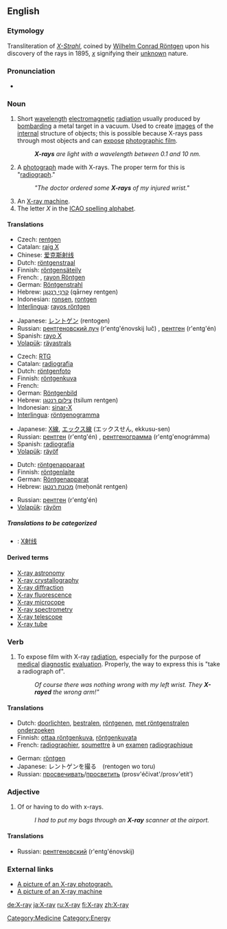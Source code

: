==English==
{{wikipedia}}

===Etymology===
Transliteration of {{G.}} ''[[X-Strahl]]'', coined by [[Wilhelm_R%F6ntgen|Wilhelm Conrad Röntgen]] upon his discovery of the rays in 1895, ''[[x]]'' signifying their [[unknown]] nature.

===Pronunciation===
*{{audio|en-us-X-ray.ogg|Audio (US)}}

===Noun===
{{en-noun|sg=[[X]]-[[ray]]}}

# Short [[wavelength]] [[electromagnetic]] [[radiation]] usually produced by [[bombard]]ing a metal target in a vacuum. Used to create [[image]]s of the [[internal]] structure of objects; this is possible because X-rays pass through most objects and can [[expose]] [[photographic film]].
#: '''''X-rays''' are light with a wavelength between 0.1 and 10 nm.''
# {{colloquial}} A [[photograph]] made with X-rays.  The proper term for this is "[[radiograph]]."
#:'' "The doctor ordered some '''X-rays''' of my injured wrist." ''
# An [[X-ray machine]]. 
# The letter ''X'' in the [[ICAO spelling alphabet]].

====Translations====
{{trans-top|short wavelength electromagnetic radiation}}
*Czech: [[rentgen]] {{m}}
*Catalan: [[raig X]] {{m}}
*Chinese: [[爱克斯射线]]
*Dutch: [[röntgenstraal]] {{f}}
*Finnish: [[röntgensäteily]]
*French: {{trad|fr|rayon X}} {{m}}, [[rayon Röntgen]] {{m}}
*German: [[Röntgenstrahl]] {{m}}
*Hebrew: [[קרני רנטגן|קַרנֵי רֶנְטְגֶן]] (qārney rentgen) {{f}}
*Indonesian: [[ronsen]], [[rontgen]]
*[[Interlingua]]: [[rayos röntgen]]
{{trans-mid}}
*Japanese: [[レントゲン]] (rentogen)
*Russian: [[рентгеновский луч]] (r'entg'énovskij luč) {{m}}, [[рентген]] (r'entg'én) {{m}}
*Spanish: [[rayo X]] {{m}}
*[[Volapük]]: [[räyastrals]]
{{trans-bottom}}

{{trans-top|a photograph made with X-rays}}
*Czech: [[RTG]] {{n}}
*Catalan: [[radiografia]] {{f}}
*Dutch: [[röntgenfoto]] {{f}}
*Finnish: [[röntgenkuva]]
*French: {{trad|fr|radiographie}} {{f}}
*German: [[Röntgenbild]] {{n}}
*Hebrew: [[צילום רנטגן]] (tsilum rentgen) {{m}}
*Indonesian: [[sinar-X]]
*[[Interlingua]]: [[röntgenogramma]]
{{trans-mid}}
*Japanese: [[X線]], [[エックス線]] (エックスせん, ekkusu-sen)
*Russian: [[рентген]] (r'entg'én) {{m}}, [[рентгенограмма]] (r'entg'enográmma) {{f}}
*Spanish: [[radiografía]] {{f}}
*[[Volapük]]: [[räyöf]]
{{trans-bottom}}

{{trans-top|an X-ray machine}}
*Dutch: [[röntgenapparaat]] {{n}}
*Finnish: [[röntgenlaite]]
*German: [[Röntgenapparat]] {{m}}
*Hebrew: [[מכונת רנטגן]] (meḥonāt rentgen) {{f}}
{{trans-mid}}
*Russian: [[рентген]] (r'entg'én) {{m}}
*[[Volapük]]: [[räyöm]]
{{trans-bottom}}

=====Translations to be categorized=====
{{checktrans}}
{{top}}
*{{ttbc|Chinese}}: [[X射线]]
{{mid}}
{{bottom}}

====Derived terms====
*[[X-ray astronomy]]
*[[X-ray crystallography]]
*[[X-ray diffraction]]
*[[X-ray fluorescence]]
*[[X-ray microcope]]
*[[X-ray spectrometry]]
*[[X-ray telescope]]
*[[X-ray tube]]

===Verb===
{{en-verb}}

# {{context|transitive|colloquial}} To expose film with X-ray [[radiation]], especially for the purpose of [[medical]] [[diagnostic]] [[evaluation]].  Properly, the way to express this is "take a radiograph of".
#:''Of course there was nothing wrong with my left wrist. They '''X-rayed''' the wrong arm!"''

====Translations====
{{trans-top|to expose film with X-ray radiation}}
*Dutch: [[doorlichten]], [[bestralen]], [[röntgenen]], [[met röntgenstralen onderzoeken]]
*Finnish: [[ottaa röntgenkuva]], [[röntgenkuvata]]
*French: [[radiographier]], [[soumettre]] à un [[examen]] [[radiographique]]
{{trans-mid}}
*German: [[röntgen]]
*Japanese: レントゲンを撮る　(rentogen wo toru)
*Russian: [[просвечивать]]/[[просветить]] (prosv'éčivat'/prosv'etít')
{{trans-bottom}}

===Adjective===
{{en-adj|-}}

# Of or having to do with x-rays.
#: ''I had to put my bags through an '''X-ray''' scanner at the airport.''

====Translations====
{{trans-top|of or having to do with x-rays}}
{{trans-mid}}
*Russian: [[рентгеновский]] (r'entg'énovskij)
{{trans-bottom}}

===External links===
* [http://www.onlinetelemedicine.com/html/product/sam_images/X-Ray.jpg A picture of an X-ray photograph.]
* [http://www.miami-med.com/images/X-RAY-URS_Sinus-SM.jpg A picture of an X-ray machine]

[[Category:Medicine]]
[[Category:Energy]]

[[de:X-ray]]
[[ja:X-ray]]
[[ru:X-ray]]
[[fi:X-ray]]
[[zh:X-ray]]